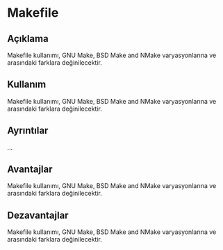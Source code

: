 # Makefile {-}

## Açıklama {-}

Makefile kullanımı, GNU Make, BSD Make and NMake varyasyonlarına ve arasındaki farklara değinilecektir.

## Kullanım {-}

Makefile kullanımı, GNU Make, BSD Make and NMake varyasyonlarına ve arasındaki farklara değinilecektir.

## Ayrıntılar {-}

...

## Avantajlar {-}

Makefile kullanımı, GNU Make, BSD Make and NMake varyasyonlarına ve arasındaki farklara değinilecektir.

## Dezavantajlar {-}

Makefile kullanımı, GNU Make, BSD Make and NMake varyasyonlarına ve arasındaki farklara değinilecektir.

